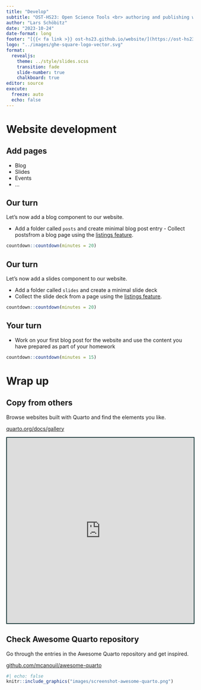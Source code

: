 ```yaml
---
title: "Develop"
subtitle: "OST-HS23: Open Science Tools <br> authoring and publishing workflows for collaborative scientific writing"
author: "Lars Schöbitz"
date: "2023-10-24"
date-format: long
footer: "[{{< fa link >}} ost-hs23.github.io/website/](https://ost-hs23.github.io/website/)"
logo: "../images/ghe-square-logo-vector.svg"
format:
  revealjs:
    theme: ../style/slides.scss
    transition: fade
    slide-number: true
    chalkboard: true
editor: source
execute:
  freeze: auto
  echo: false
---
```


# Website development

## Add pages

- Blog
- Slides
- Events
- ...

## Our turn

::: task
Let's now add a blog component to our website.

- Add a folder called `posts` and create minimal blog post entry - Collect postsfrom a blog page using the [listings feature](https://quarto.org/docs/websites/website-listings.html).

:::

```r
countdown::countdown(minutes = 20)
```

## Our turn

::: task
Let's now add a slides component to our website.

- Add a folder called `slides` and create a minimal slide deck
- Collect the slide deck from a page using the [listings feature](https://quarto.org/docs/websites/website-listings.html).

:::

```r
countdown::countdown(minutes = 20)
```

## Your turn

::: task

- Work on your first blog post for the website and use the content you have prepared as part of your homework

:::

```r
countdown::countdown(minutes = 15)
```

# Wrap up

## Copy from others

Browse websites built with Quarto and find the elements you like.

::: learn-more
[quarto.org/docs/gallery](https://quarto.org/docs/gallery/#websites)

```{=html}
<iframe src="https://quarto.org/docs/gallery/#websites" width="100%" height="500" style="border:2px solid #123233;" title="Quarto Journal Articles"></iframe>
```
:::

## Check Awesome Quarto repository

Go through the entries in the Awesome Quarto repository and get inspired.

::: learn-more
[github.com/mcanouil/awesome-quarto](https://github.com/mcanouil/awesome-quarto)

```r
#| echo: false
knitr::include_graphics("images/screenshot-awesome-quarto.png")
```

:::

